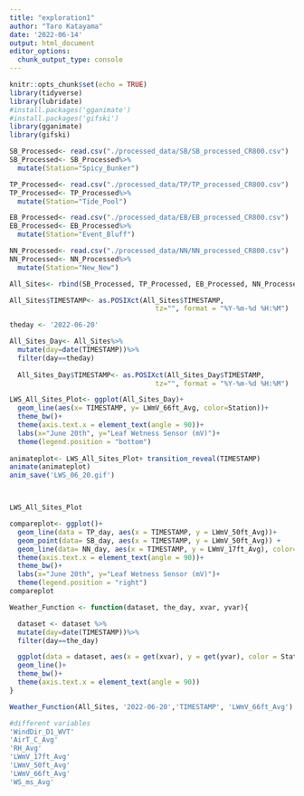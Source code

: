```yaml
---
title: "exploration1"
author: "Taro Katayama"
date: '2022-06-14'
output: html_document
editor_options: 
  chunk_output_type: console
---
```


```r
knitr::opts_chunk$set(echo = TRUE)
library(tidyverse)
library(lubridate)
#install.packages('gganimate')
#install.packages('gifski')
library(gganimate)
library(gifski)
```

```r
SB_Processed<- read.csv("./processed_data/SB/SB_processed_CR800.csv")
SB_Processed<- SB_Processed%>%
  mutate(Station="Spicy_Bunker")

TP_Processed<- read.csv("./processed_data/TP/TP_processed_CR800.csv")
TP_Processed<- TP_Processed%>%
  mutate(Station="Tide_Pool")

EB_Processed<- read.csv("./processed_data/EB/EB_processed_CR800.csv")
EB_Processed<- EB_Processed%>%
  mutate(Station="Event_Bluff")

NN_Processed<- read.csv("./processed_data/NN/NN_processed_CR800.csv")
NN_Processed<- NN_Processed%>%
  mutate(Station="New_New")

All_Sites<- rbind(SB_Processed, TP_Processed, EB_Processed, NN_Processed)

All_Sites$TIMESTAMP<- as.POSIXct(All_Sites$TIMESTAMP, 
                                    tz="", format = "%Y-%m-%d %H:%M")
```


```r
theday <- '2022-06-20'

All_Sites_Day<- All_Sites%>%
  mutate(day=date(TIMESTAMP))%>%
  filter(day==theday)
  
  All_Sites_Day$TIMESTAMP<- as.POSIXct(All_Sites_Day$TIMESTAMP, 
                                    tz="", format = "%Y-%m-%d %H:%M")
```


```r
LWS_All_Sites_Plot<- ggplot(All_Sites_Day)+
  geom_line(aes(x= TIMESTAMP, y= LWmV_66ft_Avg, color=Station))+
  theme_bw()+
  theme(axis.text.x = element_text(angle = 90))+
  labs(x="June 20th", y="Leaf Wetness Sensor (mV)")+
  theme(legend.position = "bottom")
  
animateplot<- LWS_All_Sites_Plot+ transition_reveal(TIMESTAMP)
animate(animateplot)
anim_save('LWS_06_20.gif')



LWS_All_Sites_Plot
```


```r
compareplot<- ggplot()+
  geom_line(data = TP_day, aes(x = TIMESTAMP, y = LWmV_50ft_Avg))+
  geom_point(data= SB_day, aes(x = TIMESTAMP, y = LWmV_50ft_Avg)) +
  geom_line(data= NN_day, aes(x = TIMESTAMP, y = LWmV_17ft_Avg), color="red")+
  theme(axis.text.x = element_text(angle = 90))+
  theme_bw()+
  labs(x="June 20th", y="Leaf Wetness Sensor (mV)")+
  theme(legend.position = "right")
compareplot
```


```r

Weather_Function <- function(dataset, the_day, xvar, yvar){

  dataset <- dataset %>%
  mutate(day=date(TIMESTAMP))%>%
  filter(day==the_day)

  ggplot(data = dataset, aes(x = get(xvar), y = get(yvar), color = Station))+
  geom_line()+
  theme_bw()+
  theme(axis.text.x = element_text(angle = 90))
}

Weather_Function(All_Sites, '2022-06-20','TIMESTAMP', 'LWmV_66ft_Avg')

#different variables
'WindDir_D1_WVT'
'AirT_C_Avg'
'RH_Avg'
'LWmV_17ft_Avg'
'LWmV_50ft_Avg'
'LWmV_66ft_Avg'
'WS_ms_Avg'
```
